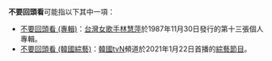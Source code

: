 '''不要回頭看'''可能指以下其中一項：
* [[不要回頭看_(專輯)|不要回頭看 (專輯)]]：[[台灣|台灣]][[女歌手|女歌手]][[林慧萍|林慧萍]]於1987年11月30日發行的第十三張個人專輯。
* [[不要回頭看_(韓國綜藝)|不要回頭看 (韓國綜藝)]]：[[韓國|韓國]][[tvN|tvN]]頻道於2021年1月22日首播的[[綜藝節目|綜藝節目]]。

{{disambig|cat=五字消歧義}}